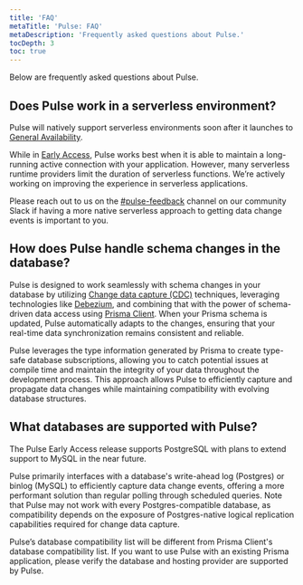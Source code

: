 ```yaml
---
title: 'FAQ'
metaTitle: 'Pulse: FAQ'
metaDescription: 'Frequently asked questions about Pulse.'
tocDepth: 3
toc: true
---
```


<TopBlock>Below are frequently asked questions about Pulse.</TopBlock>

## Does Pulse work in a serverless environment?

Pulse will natively support serverless environments soon after it launches to [General Availability](/data-platform/classic-projects/about/releases#general-availability).

While in [Early Access](/data-platform/classic-projects/about/releases#early-access), Pulse works best when it is able to maintain a long-running active connection with your application. However, many serverless runtime providers limit the duration of serverless functions. We’re actively working on improving the experience in serverless applications.

<Admonition type="info">

Please reach out to us on the [#pulse-feedback](https://prisma.slack.com/archives/C058GKE3C1E) channel on our community Slack if having a more native serverless approach to getting data change events is important to you.

</Admonition>

## How does Pulse handle schema changes in the database?

Pulse is designed to work seamlessly with schema changes in your database by utilizing [Change data capture (CDC)](https://en.wikipedia.org/wiki/Change_data_capture) techniques, leveraging technologies like [Debezium](https://debezium.io/), and combining that with the power of schema-driven data access using [Prisma Client](/orm/prisma-client). When your Prisma schema is updated, Pulse automatically adapts to the changes, ensuring that your real-time data synchronization remains consistent and reliable.

Pulse leverages the type information generated by Prisma to create type-safe database subscriptions, allowing you to catch potential issues at compile time and maintain the integrity of your data throughout the development process. This approach allows Pulse to efficiently capture and propagate data changes while maintaining compatibility with evolving database structures.

## What databases are supported with Pulse?

The Pulse Early Access release supports PostgreSQL with plans to extend support to MySQL in the near future.

Pulse primarily interfaces with a database's write-ahead log (Postgres) or binlog (MySQL) to efficiently capture data change events, offering a more performant solution than regular polling through scheduled queries. Note that Pulse may not work with every Postgres-compatible database, as compatibility depends on the exposure of Postgres-native logical replication capabilities required for change data capture.

<Admonition type="warning">

Pulse’s database compatibility list will be different from Prisma Client's database compatibility list. If you want to use Pulse with an existing Prisma application, please verify the database and hosting provider are supported by Pulse.

</Admonition>

